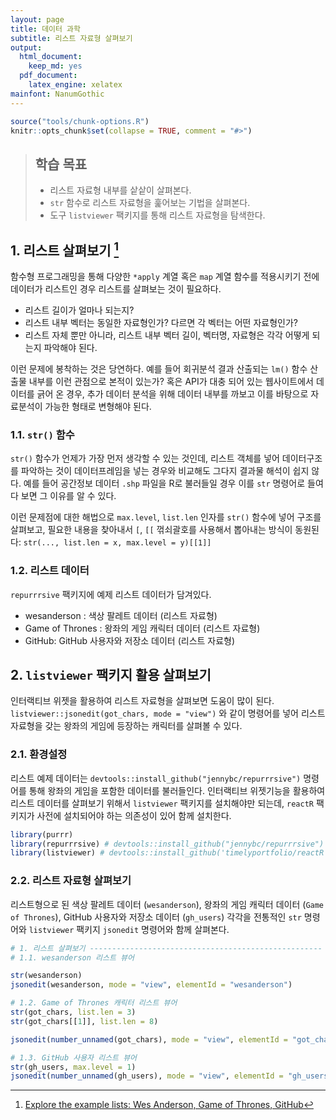 ```yaml
---
layout: page
title: 데이터 과학
subtitle: 리스트 자료형 살펴보기
output:
  html_document: 
    keep_md: yes
  pdf_document:
    latex_engine: xelatex
mainfont: NanumGothic
---
```



```r
source("tools/chunk-options.R")
knitr::opts_chunk$set(collapse = TRUE, comment = "#>")
```

> ## 학습 목표 {.objectives}
>
> * 리스트 자료형 내부를 샅샅이 살펴본다.
> * `str` 함수로 리스트 자료형을 훑어보는 기법을 살펴본다.
> * 도구 `listviewer` 팩키지를 통해 리스트 자료형을 탐색한다.


## 1. 리스트 살펴보기 [^jennybc-purrr-listviewer]

[^jennybc-purrr-listviewer]: [Explore the example lists: Wes Anderson, Game of Thrones, GitHub](https://jennybc.github.io/purrr-tutorial/ls00_inspect-explore.html)

함수형 프로그래밍을 통해 다양한 `*apply` 계열 혹은 `map` 계열 함수를 적용시키기 전에
데이터가 리스트인 경우 리스트를 살펴보는 것이 필요하다.

- 리스트 길이가 얼마나 되는지?
- 리스트 내부 벡터는 동일한 자료형인가? 다르면 각 벡터는 어떤 자료형인가?
- 리스트 자체 뿐만 아니라, 리스트 내부 벡터 길이, 벡터명, 자료형은 각각 어떻게 되는지 파악해야 된다.

이런 문제에 봉착하는 것은 당연하다. 예를 들어 회귀분석 결과 산출되는 
`lm()` 함수 산출물 내부를 이런 관점으로 본적이 있는가? 혹은 API가 대충 되어 있는 
웹사이트에서 데이터를 긁어 온 경우, 추가 데이터 분석을 위해 
데이터 내부를 까보고 이를 바탕으로 자료분석이 가능한 형태로 변형해야 된다.

### 1.1. `str()` 함수

`str()` 함수가 언제가 가장 먼저 생각할 수 있는 것인데,
리스트 객체를 넣어 데이터구조를 파악하는 것이 데이터프레임을 넣는 경우와 비교해도 
그다지 결과물 해석이 쉽지 않다. 예를 들어 공간정보 데이터 `.shp` 파일을 
R로 불러들일 경우 이를 `str` 명령어로 들여다 보면 그 이유를 알 수 있다.

이런 문제점에 대한 해법으로 `max.level`, `list.len` 인자를 `str()` 함수에 넣어 
구조를 살펴보고, 필요한 내용을 찾아내서 `[`, `[[` 꺾쇠괄호를 사용해서 뽑아내는 
방식이 동원된다: `str(..., list.len = x, max.level = y)[[1]]`

### 1.2. 리스트 데이터

`repurrrsive` 팩키지에 예제 리스트 데이터가 담겨있다.

- wesanderson : 색상 팔레트 데이터 (리스트 자료형)
- Game of Thrones : 왕좌의 게임 캐릭터 데이터 (리스트 자료형)
- GitHub: GitHub 사용자와 저장소 데이터 (리스트 자료형)

## 2. `listviewer` 팩키지 활용 살펴보기

인터랙티브 위젯을 활용하여 리스트 자료형을 살펴보면 도움이 많이 된다.
`listviewer::jsonedit(got_chars, mode = "view")` 와 같이 명령어를 넣어
리스트 자료형을 갖는 왕좌의 게임에 등장하는 캐릭터를 살펴볼 수 있다.

### 2.1. 환경설정

리스트 예제 데이터는 `devtools::install_github("jennybc/repurrrsive")` 명령어를 통해 왕좌의 게임을 포함한 데이터를 불러들인다.
인터랙티브 위젯기능을 활용하여 리스트 데이터를 살펴보기 위해서 `listviewer` 팩키지를 설치해야만 되는데,
`reactR` 팩키지가 사전에 설치되어야 하는 의존성이 있어 함께 설치한다.

``` r
library(purrr)
library(repurrrsive) # devtools::install_github("jennybc/repurrrsive")
library(listviewer) # devtools::install_github('timelyportfolio/reactR')
```

### 2.2. 리스트 자료형 살펴보기

리스트형으로 된 색상 팔레트 데이터 (`wesanderson`), 왕좌의 게임 캐릭터 데이터 (`Game of Thrones`),
GitHub 사용자와 저장소 데이터 (`gh_users`) 각각을 전통적인 `str` 명령어와 `listviewer` 팩키지 `jsonedit`
명령어와 함께 살펴본다.

``` r
# 1. 리스트 살펴보기 ----------------------------------------------------
# 1.1. wesanderson 리스트 뷰어

str(wesanderson)
jsonedit(wesanderson, mode = "view", elementId = "wesanderson")

# 1.2. Game of Thrones 캐릭터 리스트 뷰어
str(got_chars, list.len = 3)
str(got_chars[[1]], list.len = 8)

jsonedit(number_unnamed(got_chars), mode = "view", elementId = "got_chars")

# 1.3. GitHub 사용자 리스트 뷰어
str(gh_users, max.level = 1)
jsonedit(number_unnamed(gh_users), mode = "view", elementId = "gh_users")
```




